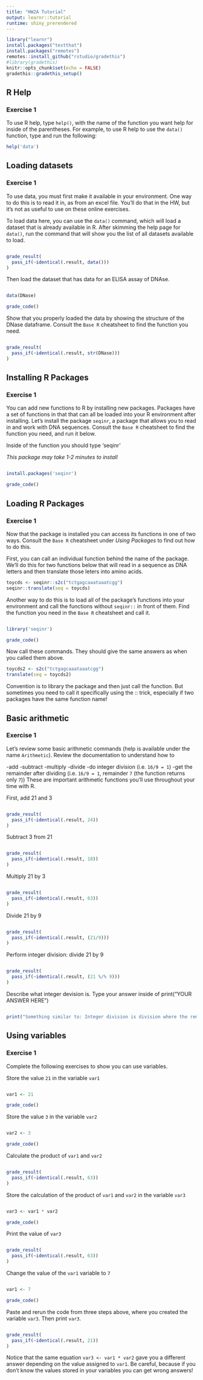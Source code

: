 ```yaml
---
title: "HW2A Tutorial"
output: learnr::tutorial
runtime: shiny_prerendered
---
```


```r
library("learnr")
install.packages("testthat")
install.packages("remotes")
remotes::install_github("rstudio/gradethis")
#library(gradethis)
knitr::opts_chunk$set(echo = FALSE)
gradethis::gradethis_setup()
```


## R Help

### Exercise 1

To use R help, type `help()`, with the name of the function you want help for inside of the parentheses. For example, to use R help to use the `data()` function, type and run the following:

```r
help('data')
```

## Loading datasets

### Exercise 1

To use data, you must first make it available in your environment. One way to do this is to read it in, as from an excel file. You'll do that in the HW, but it's not as useful to use on these online exercises.

To load data here, you can use the `data()` command, which will load a dataset that is already available in R. After skimming the help page for `data()`, run the command that will show you the list of all datasets available to load.

```r


```

```r
grade_result(
  pass_if(~identical(.result, data()))
)
```

Then load the dataset that has data for an ELISA assay of DNAse.

```r

```

```r
data(DNase)
```

```r
grade_code()
```

Show that you properly loaded the data by showing the structure of the DNase dataframe.
Consult the `Base R` cheatsheet to find the function you need. 

```r


```

```r
grade_result(
  pass_if(~identical(.result, str(DNase)))
)
```

## Installing R Packages

### Exercise 1

You can add new functions to R by installing new packages. Packages have a set of functions in that that can all be loaded into your R environment after installing. Let's install the package `seqinr`, a package that allows you to read in and work with DNA sequences. Consult the `Base R` cheatsheet to find the function you need, and run it below.

Inside of the function you should type 'seqinr'

*This package may take 1-2 minutes to install*

```r

```

```r
install.packages('seqinr')
```

```r
grade_code()
```
## Loading R Packages

### Exercise 1

Now that the package is installed you can access its functions in one of two ways. Consult the `Base R` cheatsheet under *Using Packages* to find out how to do this.

First, you can call an individual function behind the name of the package. We'll do this for two functions below that will read in a sequence as DNA letters and then translate those leters into amino acids.

```r
toycds <- seqinr::s2c("tctgagcaaataaatcgg")
seqinr::translate(seq = toycds)
```

Another way to do this is to load all of the package's functions into your environment and call the functions without `seqinr::` in front of them. Find the function you need in the `Base R` cheatsheet and call it.

```r

```

```r
library('seqinr')
```

```r
grade_code()
```

Now call these commands. They should give the same answers as when you called them above.

```r
toycds2 <- s2c("tctgagcaaataaatcgg")
translate(seq = toycds2)
```

Convention is to library the package and then just call the function. But sometimes you need to call it specifically using the :: trick, especially if two packages have the same function name!

## Basic arithmetic

### Exercise 1

Let's review some basic arithmetic commands (help is available under the name `Arithmetic`). Review the documentation to understand how to

-add
-subtract
-multiply
-divide
-do integer division (i.e. `16/9 = 1`)
-get the remainder after dividing (i.e. `16/9 = 1`, remainder `7` (the function returns only `7`))
These are important arithmetic functions you'll use throughout your time with R.

First, add 21 and 3

```r

```

```r
grade_result(
  pass_if(~identical(.result, 24))
)
```

Subtract 3 from 21

```r

```

```r
grade_result(
  pass_if(~identical(.result, 18))
)
```

Multiply 21 by 3

```r

```

```r
grade_result(
  pass_if(~identical(.result, 63))
)
```

Divide 21 by 9

```r

```

```r
grade_result(
  pass_if(~identical(.result, (21/9)))
)
```

Perform integer division: divide 21 by 9

```r

```

```r
grade_result(
  pass_if(~identical(.result, (21 %/% 9)))
)
```

Describe what integer devision is. Type your answer inside of print("YOUR ANSWER HERE")

```r

```

```r
print("Something similar to: Integer division is division where the remainder is discarded. For example, 21/9 = 2 and 3/9, but the 3/9 is removed so the answer is only 2.")
```


## Using variables

### Exercise 1

Complete the following exercises to show you can use variables.

Store the value `21` in the variable `var1`

```r

```

```r
var1 <- 21
```

```r
grade_code()
```

Store the value `3` in the variable `var2`

```r

```

```r
var2 <- 3
```

```r
grade_code()
```

Calculate the product of `var1` and `var2`

```r

```

```r
grade_result(
  pass_if(~identical(.result, 63))
)
```

Store the calculation of the product of `var1` and `var2` in the variable `var3`

```r

```

```r
var3 <- var1 * var2
```

```r
grade_code()
```

Print the value of `var3`

```r

```

```r
grade_result(
  pass_if(~identical(.result, 63))
)
```

Change the value of the `var1` variable to `7`

```r

```

```r
var1 <- 7
```

```r
grade_code()
```

Paste and rerun the code from three steps above, where you created the variable `var3`. Then print `var3`.

```r

```

```r
grade_result(
  pass_if(~identical(.result, 21))
)
```

Notice that the same equation `var3 <- var1 * var2` gave you a different answer depending on the value assigned to `var1`. Be careful, because if you don't know the values stored in your variables you can get wrong answers!